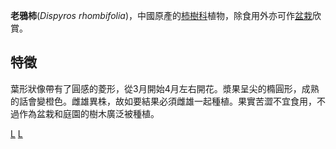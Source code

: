 {{Speciesbox
| genus = Diospyros
| species = rhombifolia
| authority = (Hemsl.)
}}
'''老鴉柿'''(''Dispyros rhombifolia'')，中國原產的[[柿樹科|柿樹科]]植物，除食用外亦可作[[盆栽|盆栽]]欣賞。

==特徵==
葉形狀像帶有了圓感的菱形，從3月開始4月左右開花。漿果呈尖的橢圓形，成熟的話會變橙色。雌雄異株，故如要結果必須雌雄一起種植。果實苦澀不宜食用，不過作為盆栽和庭園的樹木廣泛被種植。

{{Taxonbar}}

[[Category:水果|L]]
[[Category:柿树属|L]]